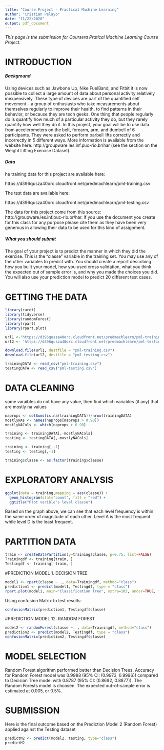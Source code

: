 ```yaml
---
title: "Course Project - Practical Machine Learning"
author: "Cristian Pelayo"
date: "11/22/2020"
output: pdf_document
---
```


*This page is the submission for Coursera Pratical Machine Learning Course Project.*

# INTRODUCTION

##### Background

Using devices such as Jawbone Up, Nike FuelBand, and Fitbit it is now possible to collect a large amount of data about personal activity relatively inexpensively. These type of devices are part of the quantified self movement – a group of enthusiasts who take measurements about themselves regularly to improve their health, to find patterns in their behavior, or because they are tech geeks. One thing that people regularly do is quantify how much of a particular activity they do, but they rarely quantify how well they do it. In this project, your goal will be to use data from accelerometers on the belt, forearm, arm, and dumbell of 6 participants. They were asked to perform barbell lifts correctly and incorrectly in 5 different ways. More information is available from the website here: http://groupware.les.inf.puc-rio.br/har (see the section on the Weight Lifting Exercise Dataset). 

##### Data

he training data for this project are available here: 

https://d396qusza40orc.cloudfront.net/predmachlearn/pml-training.csv

The test data are available here:

https://d396qusza40orc.cloudfront.net/predmachlearn/pml-testing.csv

The data for this project come from this source: http://groupware.les.inf.puc-rio.br/har. If you use the document you create for this class for any purpose please cite them as they have been very generous in allowing their data to be used for this kind of assignment. 

##### What you should submit

The goal of your project is to predict the manner in which they did the exercise. This is the "classe" variable in the training set. You may use any of the other variables to predict with. You should create a report describing how you built your model, how you used cross validation, what you think the expected out of sample error is, and why you made the choices you did. You will also use your prediction model to predict 20 different test cases. 

# GETTING THE DATA
```r
library(caret) 
library(tidyverse)
library(randomForest)
library(rpart)
library(rpart.plot)
```

```r
url1 <-"https://d396qusza40orc.cloudfront.net/predmachlearn/pml-training.csv"
url2 <- "https://d396qusza40orc.cloudfront.net/predmachlearn/pml-testing.csv"

download.file(url1, destfile = "pml-training.csv")
download.file(url2, destfile = "pml-testing.csv")

trainingDATA <- read_csv("pml-training.csv")
testingDATA <- read_csv("pml-testing.csv")
```

# DATA CLEANING

some varaibles do not have any value, then find which variables (if any) that are mostly na values

```r
naprops <- colSums(is.na(trainingDATA))/nrow(trainingDATA)
mostlyNAs <- names(naprops[naprops > 0.90]) 
mostlyNACols <- which(naprops > 0.90) 

training <- trainingDATA[,-mostlyNACols]
testing <- testingDATA[,-mostlyNACols]

training <- training[,-1]
testing <- testing[,-1]

training$classe <- as.factor(training$classe)
```

# EXPLORATORY ANALYSIS 

```r
ggplot(data = training,mapping = aes(classe)) +
  geom_histogram(stat="count", fill = "red") +
  ggtitle("Plot varible's level classe")

```

Based on the graph above, we can see that each level frequency is within the same order of magnitude of each other. Level A is the most frequent while level D is the least frequent.

# PARTITION DATA
```r
train <- createDataPartition(y=training$classe, p=0.75, list=FALSE)
Trainingdf <- training[train, ] 
Testingdf <- training[-train, ]
```



#PREDICTION MODEL 1. DECISION TREE

```r
model1 <- rpart(classe ~ ., data=Trainingdf, method="class")
prediction1 <- predict(model1, Testingdf, type = "class")
rpart.plot(model1, main="Classification Tree", extra=102, under=TRUE, faclen=0)
```

Using confusion Matrix to test results:
```r
confusionMatrix(prediction1, Testingdf$classe)
```


#PREDICTION MODEL 12. RANDOM FOREST
```r
model2 <- randomForest(classe ~. , data=Trainingdf, method="class")
prediction2 <- predict(model2, Testingdf, type = "class")
confusionMatrix(prediction2, Testingdf$classe)
```

# MODEL SELECTION
Random Forest algorithm performed better than Decision Trees. Accuracy for Random Forest model was 0.9988 (95% CI: (0.9973, 0.9996)) compared to Decision Tree model with 0.8787 (95% CI: (0.8692, 0.8877)). The Random Forests model is choosen. The expected out-of-sample error is estimated at 0.005, or 0.5%.

# SUBMISSION
Here is the final outcome based on the Prediction Model 2 (Random Forest) applied against the Testing dataset

```r
predictM2 <- predict(model2, testing, type="class")
predictM2
```

